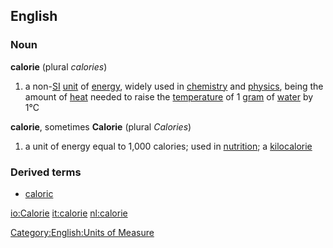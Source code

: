 {{rfc}}
==English==
{{wikipedia}}
===Noun===
'''calorie'''  (plural ''calories'')
# a non-[[SI]] [[unit]] of [[energy]], widely used in [[chemistry]] and [[physics]], being the amount of [[heat]] needed to raise the [[temperature]] of 1 [[gram]] of [[water]] by 1°C
'''calorie''', sometimes '''Calorie'''  (plural ''Calories'')
# a unit of energy equal to 1,000 calories; used in [[nutrition]]; a [[kilocalorie]]

===Derived terms===
*[[caloric]]

[[Category:English:Units of Measure]]

[[io:Calorie]]
[[it:calorie]]
[[nl:calorie]]